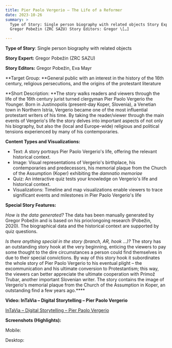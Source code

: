 ```yaml
---
title: Pier Paolo Vergerio – The Life of a Reformer
date: 2023-10-26
summary: >
  Type of Story: Single person biography with related objects Story Expert:
  Gregor Pobežin (ZRC SAZU) Story Editors: Gregor \[…]

---
```

**Type of Story**: Single person biography with related objects

**Story Expert:** Gregor Pobežin (ZRC SAZU)

**Story Editors:** Gregor Pobežin, Eva Mayr

**Target Group: **General public with an interest in the history of the 16th century, religious persecutions, and the origins of the protestant literature

**Short Description: **The story walks readers and viewers through the life of the 16th century jurist turned clergyman Pier Paolo Vergerio the Younger. Born in Justinopolis (present-day Koper, Slovenia), a Venetian town in Northern Istria, Vergerio became one of the most influential protestant writers of his time. By taking the reader/viewer through the main events of Vergerio's life the story delves into important aspects of not only his biography, but also the (local and Europe-wide) religious and political tensions experienced by many of his contemporaries.

**Content Types and Visualizations:**

* Text: A story portrays Pier Paolo Vergerio's life, offering the relevant historical context.
* Image: Visual representations of Vergerio's birthplace, his contemporaries and predecessors, his memorial plaque from the Church of the Assumption (Koper) exhibiting the *damnatio memoriae*
* Quiz: An interactive quiz tests your knowledge on Vergerio's life and historical context.
* Visualizations: Timeline and map visualizations enable viewers to trace significant events and milestones in Pier Paolo Vergerio's life

**Special Story Features:**

*How is the data generated?* The data has been manually generated by Gregor Pobežin and is based on his prior/ongoing research (Pobežin, 2020). The biographical data and the historical context are supported by quiz questions.

*Is there anything special in the story (branch, AR, hook …)?* The story has an outstanding story hook at the very beginning, enticing the viewers to pay some thought to the dire circumstances a person could find themselves in due to their special convictions. By way of this story hook it subordinates the whole story of Pier Paolo Vergerio to his eventual plight – the excommunication and his ultimate conversion to Protestantism; this way, the viewers can better appreciate the ultimate cooperation with Primož Trubar, another important Slovenian writer. The story contains the image of Vergerio's memorial plaque from the Church of the Assumption in Koper, an outstanding find a few years ago.****

**Video: InTaVia – Digital Storytelling – Pier Paolo Vergerio**

[InTaVia – Digital Storytelling – Pier Paolo Vergerio](https://www.youtube.com/embed/mvmSZmK4liU?feature=oembed)

**Screenshots (Highlights):**

Mobile:

Desktop:
